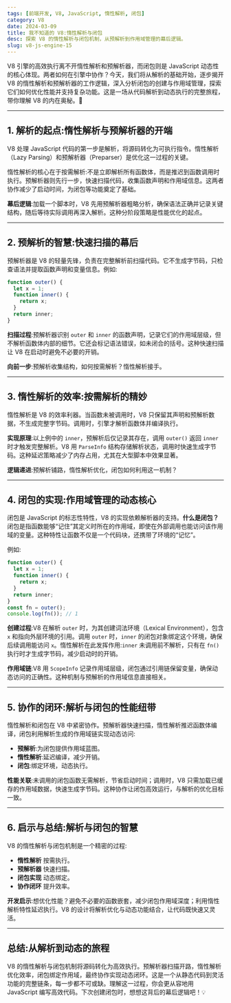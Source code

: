 ```yaml
---
tags: [前端开发, V8, JavaScript, 惰性解析, 闭包]
category: V8
date: 2024-03-09
title: 我不知道的 V8:惰性解析与闭包
desc: 探索 V8 的惰性解析与闭包机制，从预解析到作用域管理的幕后逻辑。
slug: v8-js-engine-15
---
```



V8 引擎的高效执行离不开惰性解析和预解析器，而闭包则是 JavaScript 动态性的核心体现。两者如何在引擎中协作？今天，我们将从解析的基础开始，逐步揭开 V8 的惰性解析和预解析器的工作逻辑，深入分析闭包的创建与作用域管理，探索它们如何优化性能并支持复杂功能。这是一场从代码解析到动态执行的完整旅程，带你理解 V8 的内在奥秘。🚀

---

## 1. 解析的起点:惰性解析与预解析器的开端

V8 处理 JavaScript 代码的第一步是解析，将源码转化为可执行指令。惰性解析（Lazy Parsing）和预解析器（Preparser）是优化这一过程的关键。

惰性解析的核心在于按需解析:不是立即解析所有函数体，而是推迟到函数调用时执行。预解析器则先行一步，快速扫描代码，收集函数声明和作用域信息。这两者协作减少了启动时间，为闭包等功能奠定了基础。

**幕后逻辑**:加载一个脚本时，V8 先用预解析器粗略分析，确保语法正确并记录关键结构，随后等待实际调用再深入解析。这种分阶段策略是性能优化的起点。

---

## 2. 预解析的智慧:快速扫描的幕后

预解析器是 V8 的轻量先锋，负责在完整解析前扫描代码。它不生成字节码，只检查语法并提取函数声明和变量信息。例如:

```javascript
function outer() {
  let x = 1;
  function inner() {
    return x;
  }
  return inner;
}
```

**扫描过程**:预解析器识别 `outer` 和 `inner` 的函数声明，记录它们的作用域层级，但不解析函数体内部的细节。它还会标记语法错误，如未闭合的括号。这种快速扫描让 V8 在启动时避免不必要的开销。

**向前一步**:预解析收集结构，如何按需解析？惰性解析接手。

---

## 3. 惰性解析的效率:按需解析的精妙

惰性解析是 V8 的效率利器。当函数未被调用时，V8 只保留其声明和预解析数据，不生成完整字节码。调用时，引擎才解析函数体并编译执行。

**实现原理**:以上例中的 `inner`，预解析后仅记录其存在，调用 `outer()` 返回 `inner` 时才触发完整解析。V8 用 `ParseInfo` 结构存储解析状态，调用时快速生成字节码。这种延迟策略减少了内存占用，尤其在大型脚本中效果显著。

**逻辑递进**:预解析铺路，惰性解析优化，闭包如何利用这一机制？

---

## 4. 闭包的实现:作用域管理的动态核心

闭包是 JavaScript 的标志性特性，V8 的实现依赖解析器的支持。**什么是闭包？** 闭包是指函数能够“记住”其定义时所在的作用域，即使在外部调用也能访问该作用域的变量。这种特性让函数不仅是一个代码块，还携带了环境的“记忆”。

例如:

```javascript
function outer() {
  let x = 1;
  function inner() {
    return x;
  }
  return inner;
}
const fn = outer();
console.log(fn()); // 1
```

**创建过程**:V8 在解析 `outer` 时，为其创建词法环境（Lexical Environment），包含 `x` 和指向外层环境的引用。调用 `outer` 时，`inner` 的闭包对象绑定这个环境，确保后续调用能访问 `x`。惰性解析在此发挥作用:`inner` 未调用前不解析，只有在 `fn()` 执行时才生成字节码，减少启动时的开销。

**作用域链**:V8 用 `ScopeInfo` 记录作用域层级，闭包通过引用链保留变量，确保动态访问的正确性。这种机制与预解析的作用域信息直接相关。

---

## 5. 协作的闭环:解析与闭包的性能纽带

惰性解析和闭包在 V8 中紧密协作。预解析器快速扫描，惰性解析推迟函数体编译，闭包利用解析生成的作用域链实现动态访问:

- **预解析**:为闭包提供作用域蓝图。
- **惰性解析**:延迟编译，减少开销。
- **闭包**:绑定环境，动态执行。

**性能关联**:未调用的闭包函数无需解析，节省启动时间；调用时，V8 只需加载已缓存的作用域数据，快速生成字节码。这种协作让闭包高效运行，与解析的优化目标一致。

---

## 6. 启示与总结:解析与闭包的智慧

V8 的惰性解析与闭包机制是一个精密的过程:
- **惰性解析** 按需执行。
- **预解析器** 快速扫描。
- **闭包实现** 动态绑定。
- **协作闭环** 提升效率。

**开发启示**:想优化性能？避免不必要的函数嵌套，减少闭包作用域深度；利用惰性解析特性延迟执行。V8 的设计将解析优化与动态功能结合，让代码既快速又灵活。

---

## 总结:从解析到动态的旅程

V8 的惰性解析与闭包机制将源码转化为高效执行。预解析器扫描开路，惰性解析优化效率，闭包绑定作用域，最终协作实现动态闭环。这是一个从静态代码到灵活功能的完整链条，每一步都不可或缺。理解这一过程，你会更从容地用 JavaScript 编写高效代码。下次创建闭包时，想想这背后的幕后逻辑吧！💡
